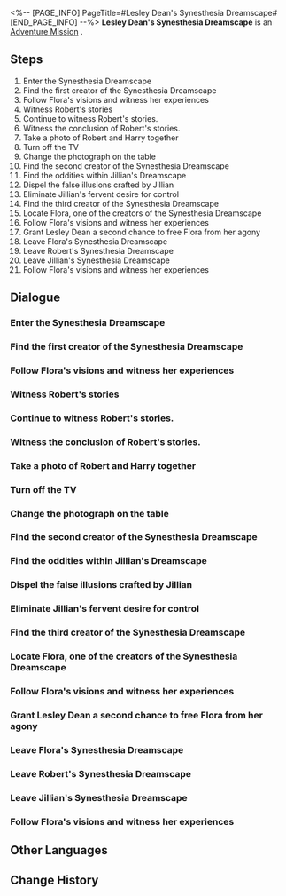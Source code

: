 <%-- [PAGE_INFO]
PageTitle=#Lesley Dean's Synesthesia Dreamscape#
[END_PAGE_INFO] --%>
{{Stub|Dialogue, characters, and location(s)}}
{{Mission Infobox
|id            = 2030002
|title         = 
|image         = Mission Lesley Dean's Synesthesia Dreamscape.png
|type          = Adventure
|event_name    = 
|chapter       = 
|requirements  = 
|summary       = <!--official mission summary from Fate's Atlas-->
|characters    = <!--characters that appear in this mission-->
|startLocation = <!--location as it intially appears on the mission screen-->
|world         = <!--i.e. Penacony-->
|area          = <!--i.e. A Child's Dream-->
|prev          = 
|next          = 
|exp           = 
|credits       = 
|stellarJade   = 
|other         = 
}}
'''Lesley Dean's Synesthesia Dreamscape''' is an [[Adventure Mission]]<!--in [world]-->.

==Steps==
# Enter the Synesthesia Dreamscape
# Find the first creator of the Synesthesia Dreamscape
# Follow Flora's visions and witness her experiences
# Witness Robert's stories
# Continue to witness Robert's stories.
# Witness the conclusion of Robert's stories.
# Take a photo of Robert and Harry together
# Turn off the TV
# Change the photograph on the table
# Find the second creator of the Synesthesia Dreamscape
# Find the oddities within Jillian's Dreamscape
# Dispel the false illusions crafted by Jillian
# Eliminate Jillian's fervent desire for control
# Find the third creator of the Synesthesia Dreamscape
# Locate Flora, one of the creators of the Synesthesia Dreamscape
# Follow Flora's visions and witness her experiences
# Grant Lesley Dean a second chance to free Flora from her agony
# Leave Flora's Synesthesia Dreamscape
# Leave Robert's Synesthesia Dreamscape
# Leave Jillian's Synesthesia Dreamscape
# Follow Flora's visions and witness her experiences

<!--
==Gameplay Notes==

--><!--
==Trial Character==

-->
==Dialogue==
{{Stub Dialogue}}
===Enter the Synesthesia Dreamscape===
{{Mission Description|type=adventure|location=<!--to be added-->|You have entered Lesley Dean's Emoscape.<br />Find the creators of this Synesthesia Dreamscape and free them from their obsessions.}}
{{Dialogue Start}}
:{{tx}}
{{Dialogue End}}

===Find the first creator of the Synesthesia Dreamscape===
{{Mission Description|type=adventure|location=<!--to be added-->|update|You have entered Lesley Dean's Emoscape.<br />Find the creators of this Synesthesia Dreamscape and free them from their obsessions.}}
{{Dialogue Start}}
:{{tx}}
{{Dialogue End}}

===Follow Flora's visions and witness her experiences===
{{Mission Description|type=adventure|location=<!--to be added-->|update|It turns out that the lady named Flora was Lesley Dean's former assistant during his lifetime.<br />Follow her shadow and witness the stories between her and Lesley.}}
{{Dialogue Start}}
:{{tx}}
{{Dialogue End}}

===Witness Robert's stories===
{{Mission Description|type=adventure|location=<!--to be added-->|update|The first creator of the Synesthesia Dreamscape is named Robert. Investigate the images he has left in the Emoscape and uncover his stories.}}
{{Dialogue Start}}
:{{tx}}
{{Dialogue End}}

===Continue to witness Robert's stories.===
{{Mission Description|type=adventure|location=<!--to be added-->|update|The first creator of the Synesthesia Dreamscape is named Robert. Investigate the images he has left in the Emoscape and uncover his stories.}}
{{Dialogue Start}}
:{{tx}}
{{Dialogue End}}

===Witness the conclusion of Robert's stories.===
{{Mission Description|type=adventure|location=<!--to be added-->|update|The first creator of the Synesthesia Dreamscape is named Robert. Investigate the images he has left in the Emoscape and uncover his stories.}}
{{Dialogue Start}}
:{{tx}}
{{Dialogue End}}

===Take a photo of Robert and Harry together===
{{Mission Description|type=adventure|location=<!--to be added-->|update|Faced with the loss of his dearest friend, Robert succumbed to despair and fruitlessly pursued the shadow of Lesley Dean.<br />It is crucial to remind him of the true superstar in his life. Take a photo of him and Harry together.}}
{{Dialogue Start}}
:{{tx}}
{{Dialogue End}}

===Turn off the TV===
{{Mission Description|type=adventure|location=<!--to be added-->|update|Faced with the loss of his dearest friend, Robert succumbed to despair and fruitlessly pursued the shadow of Lesley Dean.<br />Restore what he cherishes most and let him temporarily forget Lesley Dean.}}
{{Dialogue Start}}
:{{tx}}
{{Dialogue End}}

===Change the photograph on the table===
{{Mission Description|type=adventure|location=<!--to be added-->|update|Faced with the loss of his dearest friend, Robert succumbed to despair and fruitlessly pursued the shadow of Lesley Dean.<br />Restore what he cherishes most and let him temporarily forget Lesley Dean.}}
{{Dialogue Start}}
:{{tx}}
{{Dialogue End}}

===Find the second creator of the Synesthesia Dreamscape===
{{Mission Description|type=adventure|location=<!--to be added-->|update|You have entered Lesley Dean's Emoscape.<br />Find the creators of this Synesthesia Dreamscape and free them from their obsessions.}}
{{Dialogue Start}}
:{{tx}}
{{Dialogue End}}

===Find the oddities within Jillian's Dreamscape===
{{Mission Description|type=adventure|location=<!--to be added-->|update|The second creator of the Synesthesia Dreamscape is named Jillian. What does Lesley Dean mean to her? It is up to you to figure out the answer.}}
{{Dialogue Start}}
:{{tx}}
{{Dialogue End}}

===Dispel the false illusions crafted by Jillian===
{{Mission Description|type=adventure|location=<!--to be added-->|update|Jillian is an ardent admirer of Lesley Dean.<br />You and Lesley must confront the unrealistic fantasies she has created and unveil the truth.}}
{{Dialogue Start}}
:{{tx}}
{{Dialogue End}}

===Eliminate Jillian's fervent desire for control===
{{Mission Description|type=adventure|location=<!--to be added-->|update|Jillian is an ardent admirer of Lesley Dean.<br />You and Lesley must confront the unrealistic fantasies she has created and unveil the truth.}}
{{Dialogue Start}}
:{{tx}}
{{Dialogue End}}

===Find the third creator of the Synesthesia Dreamscape===
{{Mission Description|type=adventure|location=<!--to be added-->|update|You have entered Lesley Dean's Emoscape.<br />Find the creators of this Synesthesia Dreamscape and free them from their obsessions.}}
{{Dialogue Start}}
:{{tx}}
{{Dialogue End}}

===Locate Flora, one of the creators of the Synesthesia Dreamscape===
{{Mission Description|type=adventure|location=<!--to be added-->|update|The third creator of the Synesthesia Dreamscape is named Flora. What does Lesley Dean mean to her? It is up to you to figure out the answer.}}
{{Dialogue Start}}
:{{tx}}
{{Dialogue End}}

===Follow Flora's visions and witness her experiences===
{{Mission Description|type=adventure|location=<!--to be added-->|update|It turns out that the lady named Flora was Lesley Dean's former assistant during his lifetime.<br />Follow her shadow and witness the stories between her and Lesley.}}
{{Dialogue Start}}
:{{tx}}
{{Dialogue End}}

===Grant Lesley Dean a second chance to free Flora from her agony===
{{Mission Description|type=adventure|location=<!--to be added-->|update|Flora has been suppressing her feelings for Lesley Dean even when Lesley died.<br />Now, Lesley gains a second chance to reciprocate the emotions Flora never revealed, and Lesley intends to seize this chance.}}
{{Dialogue Start}}
:{{tx}}
{{Dialogue End}}

===Leave Flora's Synesthesia Dreamscape===
{{Mission Description|type=adventure|location=<!--to be added-->|update|Lesley's response to Flora's feelings will hopefully grant her solace and allow her to begin anew.<br />All the creators of this Emoscape have left. It is time to leave this realm.}}
{{Dialogue Start}}
:{{tx}}
{{Dialogue End}}

===Leave Robert's Synesthesia Dreamscape===
{{Mission Description|type=adventure|location=<!--to be added-->|update|You have done what you can to aid Robert. Perhaps he will awaken from his dream.<br />Leave this place and find the next creator.}}
{{Dialogue Start}}
:{{tx}}
{{Dialogue End}}

===Leave Jillian's Synesthesia Dreamscape===
{{Mission Description|type=adventure|location=<!--to be added-->|update|You have done what you can to aid Jillian. Perhaps he will awaken from his dream.<br />Leave this place and find the next creator.}}
{{Dialogue Start}}
:{{tx}}
{{Dialogue End}}

===Follow Flora's visions and witness her experiences===
{{Mission Description|type=adventure|location=<!--to be added-->|update|It turns out that the lady named Flora was Lesley Dean's former assistant during his lifetime.<br />Follow her shadow and witness the stories between her and Lesley.}}
{{Dialogue Start}}
:{{tx}}
{{Dialogue End}}

==Other Languages==
{{Other Languages
|en   = Lesley Dean's Synesthesia Dreamscape
|zhs  = 莱斯利•迪恩的联觉梦境
|zht  = 萊斯利•迪恩的聯覺夢境
|ja   = レスリー・ディーンの共感覚夢境
|ko   = 레슬리•딘의 공감각 꿈세계
|es   = Paisaje onírico sinestésico de Lesley Dean
|fr   = Pays des rêves synesthésique de Lesley Dean
|ru   = Синестезийные грёзы Лесли Дина
|th   = แดนฝันสังเคราะห์ของ Lesley Dean
|vi   = Cõi Mộng Liên Kết Trực Giác Của Lesley Dean
|de   = Lesley Deans Synästesie-Traumlandschaft
|id   = Dunia Mimpi Sinestesia Lesley Dean
|pt   = Sinestesia do Mundonírico de Lesley Dean
}}

==Change History==
{{Change History|2.0}}
